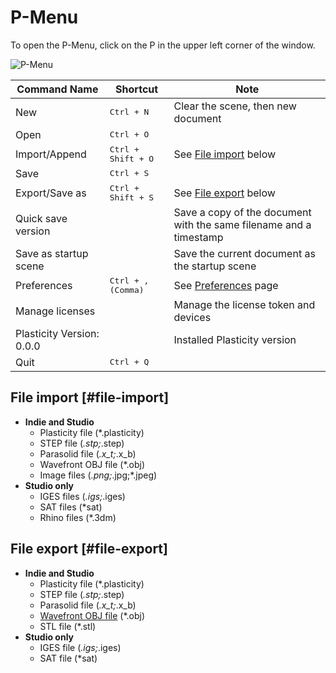 # P-Menu

To open the P-Menu, click on the P in the upper left corner of the window.

![P-Menu](/img/file-menu.png)

| Command Name              | Shortcut                  | Note                                           |
| ------------------------- | ------------------------- | ---------------------------------------------- |
| New                       | <kbd>Ctrl + N</kbd>         | Clear the scene, then new document             |
| Open                      | <kbd>Ctrl + O</kbd>         |                                                |
| Import/Append             | <kbd>Ctrl + Shift + O</kbd>   | See [File import](#file-import) below          |
| Save                      | <kbd>Ctrl + S</kbd>         |                                                |
| Export/Save as            | <kbd>Ctrl + Shift + S</kbd>   | See [File export](#file-export) below          |
| Quick save version        |                           | Save a copy of the document with the same filename and a timestamp      |
| Save as startup scene     |                           | Save the current document as the startup scene |
| Preferences               | <kbd>Ctrl + , (Comma)</kbd> | See [Preferences](./preferences) page          |
| Manage licenses           |                           | Manage the license token and devices           |
| Plasticity Version: 0.0.0 |                           | Installed Plasticity version                   |
| Quit                      | <kbd>Ctrl + Q</kbd>         |                                                |


## File import [#file-import]
- **Indie and Studio** 
    - Plasticity file (*.plasticity)
    - STEP file (*.stp;*.step)
    - Parasolid file (*.x_t;*.x_b)
    - Wavefront OBJ file (*.obj)
    - Image files (*.png;*.jpg;*.jpeg)
- **Studio only**
    - IGES files (*.igs;*.iges) 
    - SAT files (*sat)
    - Rhino files (*.3dm) 

## File export [#file-export]
- **Indie and Studio** 
    - Plasticity file (*.plasticity)
    - STEP file (*.stp;*.step)
    - Parasolid file (*.x_t;*.x_b)
    - [Wavefront OBJ file](./export-obj) (*.obj)
    - STL file (*.stl)
- **Studio only**
    - IGES file (*.igs;*.iges)
    - SAT file (*sat)







